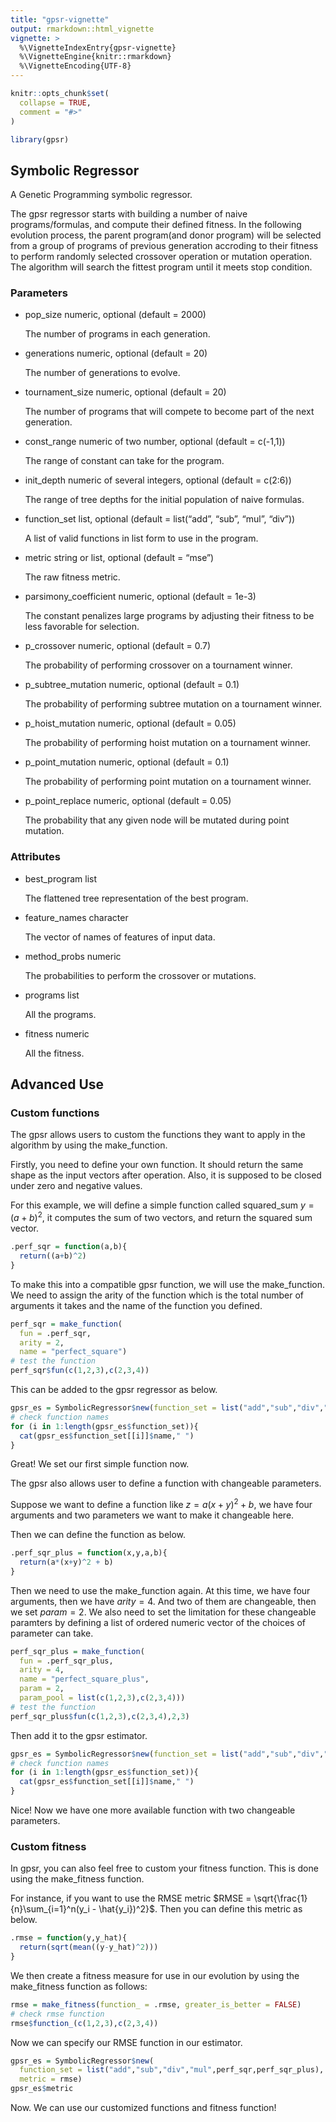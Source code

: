 ```yaml
---
title: "gpsr-vignette"
output: rmarkdown::html_vignette
vignette: >
  %\VignetteIndexEntry{gpsr-vignette}
  %\VignetteEngine{knitr::rmarkdown}
  %\VignetteEncoding{UTF-8}
---
```


```r
knitr::opts_chunk$set(
  collapse = TRUE,
  comment = "#>"
)
```

```r
library(gpsr)
```

## Symbolic Regressor

A Genetic Programming symbolic regressor.

The gpsr regressor starts with building a number of naive programs/formulas, and compute their defined fitness. In the following evolution process, the parent program(and donor program) will be selected from a group of programs of previous generation accroding to their fitness to perform randomly selected crossover operation or mutation operation. The algorithm will search the fittest program until it meets stop condition.

### Parameters 

* pop_size numeric, optional (default = 2000)

  The number of programs in each generation.
  
* generations numeric, optional (default = 20)

  The number of generations to evolve.
  
* tournament_size numeric, optional (default = 20)

  The number of programs that will compete to become part of the next generation.
  
* const_range numeric of two number, optional (default = c(-1,1))

  The range of constant can take for the program.
  
* init_depth numeric of several integers, optional (default = c(2:6))

  The range of tree depths for the initial population of naive formulas.
  
* function_set list, optional (default = list("add", "sub", "mul", "div"))

  A list of valid functions in list form to use in the program.
  
* metric string or list, optional (default = "mse")

  The raw fitness metric.
  
* parsimony_coefficient numeric, optional (default = 1e-3)

  The constant penalizes large programs by adjusting their fitness to be less favorable for selection.
  
* p_crossover numeric, optional (default = 0.7)

  The probability of performing crossover on a tournament winner.
  
* p_subtree_mutation numeric, optional (default = 0.1)

  The probability of performing subtree mutation on a tournament winner.
  
* p_hoist_mutation numeric, optional (default = 0.05)

  The probability of performing hoist mutation on a tournament winner.
  
* p_point_mutation numeric, optional (default = 0.1)

  The probability of performing point mutation on a tournament winner.
  
* p_point_replace numeric, optional (default = 0.05)

  The probability that any given node will be mutated during point mutation.
  
### Attributes

* best_program list 

  The flattened tree representation of the best program.

* feature_names character 

  The vector of names of features of input data.
  
* method_probs numeric 

  The probabilities to perform the crossover or mutations. 

* programs list

  All the programs.
  
* fitness numeric

  All the fitness.
  
## Advanced Use

### Custom functions

The gpsr allows users to custom the functions they want to apply in the algorithm by using the make_function.

Firstly, you need to define your own function. It should return the same shape as the input vectors after operation. Also, it is supposed to be closed under zero and negative values.

For this example, we will define a simple function called squared_sum $y = (a+b)^2$, it computes the sum of two vectors, and return the squared sum vector.

```r
.perf_sqr = function(a,b){
  return((a+b)^2)
}
```

To make this into a compatible gpsr function, we will use the make_function. We need to assign the arity of the function which is the total number of arguments it takes and the name of the function you defined.

```r
perf_sqr = make_function(
  fun = .perf_sqr, 
  arity = 2, 
  name = "perfect_square")
# test the function
perf_sqr$fun(c(1,2,3),c(2,3,4))
```

This can be added to the gpsr regressor as below.

```r
gpsr_es = SymbolicRegressor$new(function_set = list("add","sub","div","mul",perf_sqr))
# check function names
for (i in 1:length(gpsr_es$function_set)){
  cat(gpsr_es$function_set[[i]]$name," ")
}
```

Great! We set our first simple function now.

The gpsr also allows user to define a function with changeable parameters.

Suppose we want to define a function like $z = a(x+y)^2 + b$, we have four arguments and two parameters we want to make it changeable here.

Then we can define the function as below.

```r
.perf_sqr_plus = function(x,y,a,b){
  return(a*(x+y)^2 + b)
}
```

Then we need to use the make_function again. At this time, we have four arguments, then we have $arity = 4$. And two of them are changeable, then we set $param = 2$. We also need to set the limitation for these changeable paramters by defining a list of ordered numeric vector of the choices of parameter can take.  

```r
perf_sqr_plus = make_function(
  fun = .perf_sqr_plus, 
  arity = 4, 
  name = "perfect_square_plus",
  param = 2,
  param_pool = list(c(1,2,3),c(2,3,4)))
# test the function
perf_sqr_plus$fun(c(1,2,3),c(2,3,4),2,3)
```

Then add it to the gpsr estimator.

```r
gpsr_es = SymbolicRegressor$new(function_set = list("add","sub","div","mul",perf_sqr,perf_sqr_plus))
# check function names
for (i in 1:length(gpsr_es$function_set)){
  cat(gpsr_es$function_set[[i]]$name," ")
}
```

Nice! Now we have one more available function with two changeable parameters.

### Custom fitness

In gpsr, you can also feel free to custom your fitness function. This is done using the make_fitness function.  

For instance, if you want to use the RMSE metric $RMSE = \sqrt{\frac{1}{n}\sum_{i=1}^n(y_i - \hat{y_i})^2}$. Then you can define this metric as below.

```r
.rmse = function(y,y_hat){
  return(sqrt(mean((y-y_hat)^2)))
}
```

We then create a fitness measure for use in our evolution by using the make_fitness function as follows:

```r
rmse = make_fitness(function_ = .rmse, greater_is_better = FALSE)
# check rmse function
rmse$function_(c(1,2,3),c(2,3,4))
```

Now we can specify our RMSE function in our estimator.

```r
gpsr_es = SymbolicRegressor$new(
  function_set = list("add","sub","div","mul",perf_sqr,perf_sqr_plus),
  metric = rmse)
gpsr_es$metric
```

Now. We can use our customized functions and fitness function!
